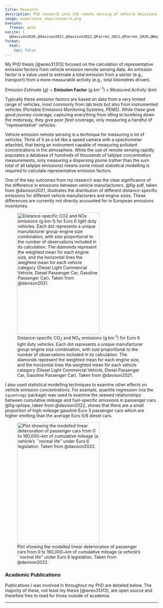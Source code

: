 ```yaml
---
title: Research
description: PhD research into the remote sensing of vehicle emissions.
image: experience_imgs/research.png
execute: 
  freeze: auto
nocite: |
  @davison2020,@davison2021,@davison2022,@Farren_2021,@Farren_2020,@Wagner_2021,@Grange_2020
format:
  html:
    toc: false
---
```


My PhD thesis [@wreo31313] focused on the calculation of representative emission factors from vehicle emission remote sensing data. An emission factor is a value used to estimate a total emission from a sector (e.g., transport) from a more measurable activity (e.g., total kilometres driven).

$Emission~Estimate~\left(g\right) = \textbf{Emission~Factor}~\left(g~km^{-1}\right) \times Measured~Activity~\left(km\right)$

Typically these emission factors are based on data from a very limited range of vehicles, most commonly from lab tests but also from instrumented vehicles (Portable Emissions Monitoring Systems, PEMS). While these give good *journey* coverage, capturing everything from idling to bombing down the motorway, they give poor *fleet* coverage, only measuring a handful of "representative" vehicles.

Vehicle emission remote sensing is a technique for measuring *a lot* of vehicles. Think of it as a bit like a speed camera with a spectrometer attached, that being an instrument capable of measuring pollutant concentrations in the atmosphere. While the use of remote sensing rapidly populates a database of hundreds of thousands of tailpipe concentration measurements, only measuring a dispersing plume (rather than the sum total of all tailpipe emissions) means some robust statistical modelling is required to calculate representative emission factors.

One of the key outcomes from my research was the clear significance of the difference in emissions between vehicle manufacturers. @fig-pdf, taken from @davison2021, illustrates the distribution of different distance-specific emissions for different vehicle manufacturers and engine sizes. These differences are currently not directly accounted for in European emissions inventories.

![Distance-specific CO~2~ and NO~x~ emissions (g km^-1^) for Euro 6 light duty vehicles. Each dot represents a unique manufacturer group-engine size combination, with size proportional to the number of observations included in its calculation. The diamonds represent the weighted mean for each engine size, and the horizontal lines the weighted mean for each vehicle category (Diesel Light Commercial Vehicle, Diesel Passenger Car, Gasoline Passenger Car). Taken from @davison2021.](experience_imgs/bubbles_new_legend.svg){#fig-pdf width="80%" height=400px}

I also used statistical modelling techniques to examine other effects on vehicle emission concentrations. For example, quantile regression (via the `{quantreg}` package) was used to examine the skewed relationships between cumulative mileage and fuel-specific emissions in passenger cars. @fig-qslope, taken from @davison2022, shows that there are a small proportion of high-mileage gasoline Euro 3 passenger cars which are higher emitting than the average Euro 5/6 diesel cars.

![Plot showing the modelled linear deterioration of passenger cars from 0 to 160,000~km of cumulative mileage (a vehicle's ``normal life'' under Euro 6 legislation. Taken from @davison2022.](experience_imgs/qslopes.svg){#fig-qslope width="80%" height=400px}

### Academic Publications

Publications I was involved in throughout my PhD are detailed below. The majority of these, not least my thesis [@wreo31313], are open source and therefore free to read for those outside of academia.

---

::: {#refs}
:::
